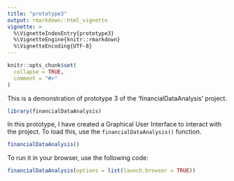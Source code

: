 ```yaml
---
title: "prototype3"
output: rmarkdown::html_vignette
vignette: >
  %\VignetteIndexEntry{prototype3}
  %\VignetteEngine{knitr::rmarkdown}
  %\VignetteEncoding{UTF-8}
---
```


```r
knitr::opts_chunk$set(
  collapse = TRUE,
  comment = "#>"
)
```

This is a demonstration of prototype 3 of the 'financialDataAnalysis' project.

```r
library(financialDataAnalysis)
```

In this prototype, I have created a Graphical User Interface to interact with 
the project. To load this, use the `financialDataAnalysis()` function.

```r
financialDataAnalysis()
```

To run it in your browser, use the following code:

```r
financialDataAnalysis(options = list(launch.browser = TRUE))
```

